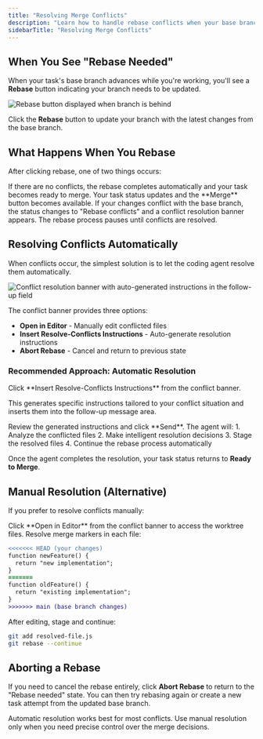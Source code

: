 ```yaml
---
title: "Resolving Merge Conflicts"
description: "Learn how to handle rebase conflicts when your base branch has advanced, using either manual resolution or automatic conflict resolution with coding agents."
sidebarTitle: "Resolving Merge Conflicts"
---
```


## When You See "Rebase Needed"

When your task's base branch advances while you're working, you'll see a **Rebase** button indicating your branch needs to be updated.

<Frame>
<img src="/images/vk-rebase-needed.png" alt="Rebase button displayed when branch is behind" />
</Frame>

Click the **Rebase** button to update your branch with the latest changes from the base branch.

## What Happens When You Rebase

After clicking rebase, one of two things occurs:

<Tabs>
<Tab title="Clean Rebase">
  If there are no conflicts, the rebase completes automatically and your task becomes ready to merge.
  
  <Check>
  Your task status updates and the **Merge** button becomes available.
  </Check>
</Tab>

<Tab title="Rebase Conflicts">
  If your changes conflict with the base branch, the status changes to "Rebase conflicts" and a conflict resolution banner appears.
  
  <Warning>
  The rebase process pauses until conflicts are resolved.
  </Warning>
</Tab>
</Tabs>

## Resolving Conflicts Automatically

When conflicts occur, the simplest solution is to let the coding agent resolve them automatically.

<Frame>
<img src="/images/vk-rebase-conflicts-prompt-zoom.png" alt="Conflict resolution banner with auto-generated instructions in the follow-up field" />
</Frame>

The conflict banner provides three options:
- **Open in Editor** - Manually edit conflicted files
- **Insert Resolve-Conflicts Instructions** - Auto-generate resolution instructions
- **Abort Rebase** - Cancel and return to previous state

### Recommended Approach: Automatic Resolution

<Steps>
<Step title="Insert conflict resolution instructions">
  Click **Insert Resolve-Conflicts Instructions** from the conflict banner.
  
  This generates specific instructions tailored to your conflict situation and inserts them into the follow-up message area.
</Step>

<Step title="Send to coding agent">
  Review the generated instructions and click **Send**.
</Step>

<Step title="Wait for resolution">
  The agent will:
  1. Analyze the conflicted files
  2. Make intelligent resolution decisions
  3. Stage the resolved files
  4. Continue the rebase process automatically
</Step>
</Steps>

Once the agent completes the resolution, your task status returns to **Ready to Merge**.

## Manual Resolution (Alternative)

If you prefer to resolve conflicts manually:

<Steps>
<Step title="Open in editor">
  Click **Open in Editor** from the conflict banner to access the worktree files.
</Step>

<Step title="Edit conflicted files">
  Resolve merge markers in each file:
  
  ```diff
  <<<<<<< HEAD (your changes)
  function newFeature() {
    return "new implementation";
  }
  =======
  function oldFeature() {
    return "existing implementation";
  }
  >>>>>>> main (base branch changes)
  ```
</Step>

<Step title="Continue the rebase">
  After editing, stage and continue:
  
  ```bash
  git add resolved-file.js
  git rebase --continue
  ```
</Step>
</Steps>

## Aborting a Rebase

If you need to cancel the rebase entirely, click **Abort Rebase** to return to the "Rebase needed" state. You can then try rebasing again or create a new task attempt from the updated base branch.

<Tip>
Automatic resolution works best for most conflicts. Use manual resolution only when you need precise control over the merge decisions.
</Tip>
